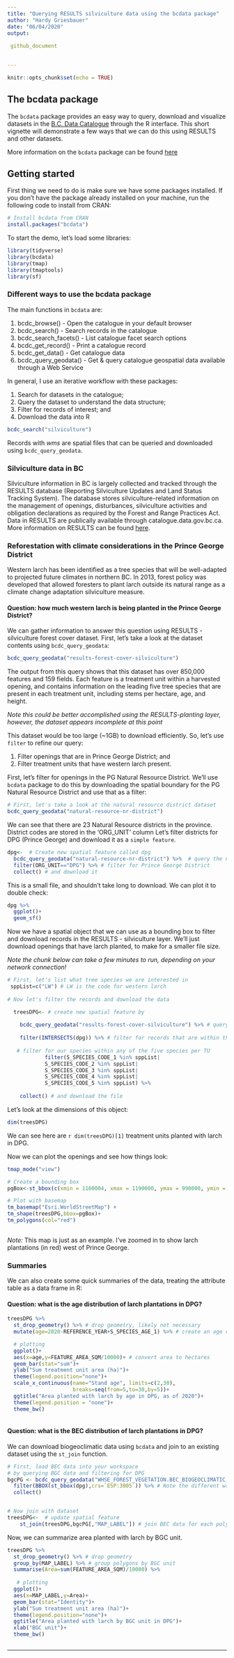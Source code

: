 ```yaml
---
title: "Querying RESULTS silviculture data using the bcdata package"
author: "Hardy Griesbauer"
date: "06/04/2020"
output: 
  
 github_document
 

---
```


<!--

  Copyright 2019 Province of British Columbia

  Licensed under the Apache License, Version 2.0 (the "License");
  you may not use this file except in compliance with the License.
  You may obtain a copy of the License at

  http://www.apache.org/licenses/LICENSE-2.0

  Unless required by applicable law or agreed to in writing, software distributed under the License is distributed on an "AS IS" BASIS,
  WITHOUT WARRANTIES OR CONDITIONS OF ANY KIND, either express or implied.
  See the License for the specific language governing permissions and limitations under the License.

-->

```r
knitr::opts_chunk$set(echo = TRUE)
```

## The bcdata package
The `bcdata` package provides an easy way to query, download and visualize datasets in the [B.C. Data Catalogue](https://catalogue.data.gov.bc.ca) through the R interface. This short vignette will demonstrate a few ways that we can do this using RESULTS and other datasets.  

More information on the `bcdata` package can be found [here](https://bcgov.github.io/bcdata/)

## Getting started
First thing we need to do is make sure we have some packages installed.  If you don't have the package already installed on your machine, run the following code to install from CRAN:

```r
# Install bcdata from CRAN
install.packages("bcdata")

```

To start the demo, let's load some libraries:
```r

library(tidyverse)
library(bcdata)
library(tmap)
library(tmaptools)
library(sf)

```

### Different ways to use the bcdata package

The main functions in `bcdata` are:

1. bcdc_browse() - Open the catalogue in your default browser
2. bcdc_search() - Search records in the catalogue
3. bcdc_search_facets() - List catalogue facet search options
4. bcdc_get_record() - Print a catalogue record
5. bcdc_get_data() - Get catalogue data
6. bcdc_query_geodata() - Get & query catalogue geospatial data available through a Web Service

In general, I use an iterative workflow with these packages:

1. Search for datasets in the catalogue;
2. Query the dataset to understand the data structure;
3. Filter for records of interest; and
4. Download the data into R


```r

bcdc_search("silviculture")

```

Records with *wms* are spatial files that can be queried and downloaded using `bcdc_query_geodata`. 

### Silviculture data in BC
Silviculture information in BC is largely collected and tracked through the RESULTS database (Reporting Silviculture Updates and Land Status Tracking System).  The database stores silviculture-related information on the management of openings, disturbances, silviculture activities and obligation declarations as required by the Forest and Range Practices Act.  Data in RESULTS are publically available through catalogue.data.gov.bc.ca.  More information on RESULTS can be found [here](https://www2.gov.bc.ca/gov/content/industry/forestry/managing-our-forest-resources/silviculture/silviculture-reporting-results).

### Reforestation with climate considerations in the Prince George District
Western larch has been identified as a tree species that will be well-adapted to projected future climates in northern BC.  In 2013, forest policy was developed that allowed foresters to plant larch outside its natural range as a climate change adaptation silviculture measure.  

#### Question: how much western larch is being planted in the Prince George District?

We can gather information to answer this question using RESULTS - silviculture forest cover dataset.  First, let's take a look at the dataset contents using `bcdc_query_geodata`:

```r

bcdc_query_geodata("results-forest-cover-silviculture") 

```

The output from this query shows that this dataset has over 850,000 features and 159 fields.  Each feature is a treatment unit within a harvested opening, and contains information on the leading five tree species that are present in each treatment unit, including stems per hectare, age, and height.

*Note this could be better accomplished using the RESULTS-planting layer, however, the dataset appears incomplete at this point*

This dataset would be too large (~1GB) to download efficiently.  So, let's use `filter` to refine our query:

1. Filter openings that are in Prince George District; and
2. Filter treatment units that have western larch present.

First, let's filter for openings in the PG Natural Resource District.  We'll use `bcdata` package to do this by downloading the spatial boundary for the PG Natural Resource District and use that as a filter:

```r

# First, let's take a look at the natural resource district dataset
bcdc_query_geodata("natural-resource-nr-district")

```

We can see that there are 23 Natural Resource districts in the province.  District codes are stored in the 'ORG_UNIT' column  Let's filter districts for DPG (Prince George) and download it as a `simple feature`.

```r

dpg<-  # Create new spatial feature called dpg
  bcdc_query_geodata("natural-resource-nr-district") %>%  # query the nr district dataset 
  filter(ORG_UNIT=="DPG") %>% # filter for Prince George District
  collect() # and download it 

```

This is a small file, and shouldn't take long to download.  We can plot it to double check:

```r

dpg %>% 
  ggplot()+
  geom_sf()

```

Now we have a spatial object that we can use as a bounding box to filter and download records in the RESULTS - silviculture layer.  We'll just download openings that have larch planted, to make for a smaller file size.

*Note the chunk below can take a few minutes to run, depending on your network connection!*

```r

# First, let's list what tree species we are interested in
 sppList=c("LW") # LW is the code for western larch
 
# Now let's filter the records and download the data

  treesDPG<- # create new spatial feature by
    
    bcdc_query_geodata("results-forest-cover-silviculture") %>% # querying the results silviculture layer and
   
    filter(INTERSECTS(dpg)) %>% # filter for records that are within the DPG and
    
   # filter for our species within any of the five species per TU
            filter(S_SPECIES_CODE_1 %in% sppList|
            S_SPECIES_CODE_2 %in% sppList|
            S_SPECIES_CODE_3 %in% sppList|
            S_SPECIES_CODE_4 %in% sppList|
            S_SPECIES_CODE_5 %in% sppList) %>% 
    
    collect() # and download the file

```

Let's look at the dimensions of this object:
```r

dim(treesDPG)

```

We can see here are `r dim(treesDPG)[1]` treatment units planted with larch in DPG.

Now we can plot the openings and see how things look:

```r

tmap_mode("view")

# Create a bounding box   
pgBox<-st_bbox(c(xmin = 1160004, xmax = 1190000, ymax = 990000, ymin = 970000), crs = st_crs(3005))

# Plot with basemap
tm_basemap("Esri.WorldStreetMap") +
tm_shape(treesDPG,bbox=pgBox)+
tm_polygons(col="red")
 

```

*Note:* This map is just as an example.  I've zoomed in to show larch plantations (in red) west of Prince George.  

### Summaries
We can also create some quick summaries of the data, treating the attribute table as a data frame in R:

#### Question: what is the age distribution of larch plantations in DPG?
```r

treesDPG %>% 
  st_drop_geometry() %>% # drop geometry, likely not necessary
  mutate(age=2020-REFERENCE_YEAR+S_SPECIES_AGE_1) %>% # create an age column

  # plotting
  ggplot()+
  aes(x=age,y=FEATURE_AREA_SQM/10000)+ # convert area to hectares
  geom_bar(stat="sum")+
  ylab("Sum treatment unit area (ha)")+
  theme(legend.position="none")+
  scale_x_continuous(name="Stand age", limits=c(2,30),
                     breaks=seq(from=5,to=30,by=5))+
  ggtitle("Area planted with larch by age in DPG, as of 2020")+
  theme(legend.position = "none")+
  theme_bw()



```

#### Question: what is the BEC distribution of larch plantations in DPG?
We can download biogeoclimatic data using `bcdata` and join to an existing dataset using the `st_join` function.  

```r

# First, load BEC data into your workspace 
# by querying BGC data and filtering for DPG
bgcPG <- bcdc_query_geodata("WHSE_FOREST_VEGETATION.BEC_BIOGEOCLIMATIC_POLY") %>% 
  filter(BBOX(st_bbox(dpg),crs=`ESP:3005`)) %>% # Note the different way to filter
  collect()


# Now join with dataset
treesDPG<-  # update spatial feature 
    st_join(treesDPG,bgcPG[,"MAP_LABEL"]) # join BEC data for each polygon

```

Now, we can summarize area planted with larch by BGC unit.

```r

treesDPG %>% 
  st_drop_geometry() %>% # drop geometry
  group_by(MAP_LABEL) %>% # group polygons by BGC unit
  summarise(Area=sum(FEATURE_AREA_SQM)/10000) %>% 
 
   # plotting
  ggplot()+
  aes(x=MAP_LABEL,y=Area)+
  geom_bar(stat="Identity")+
  ylab("Sum treatment unit area (ha)")+
  theme(legend.position="none")+
  ggtitle("Area planted with larch by BGC unit in DPG")+
  xlab("BGC unit")+
  theme_bw()



```

---